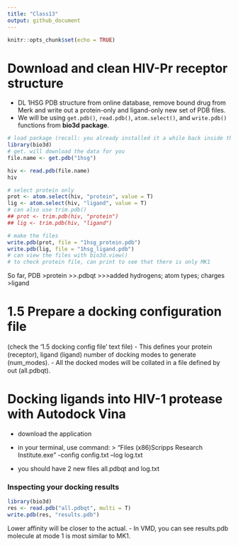 ```yaml
---
title: "Class13"
output: github_document
---
```


```r
knitr::opts_chunk$set(echo = TRUE)
```

# Download and clean HIV-Pr receptor structure
- DL 1HSG PDB structure from online database, remove bound drug from Merk and write out a protein-only and ligand-only new set of PDB files.
- We will be using `get.pdb()`, `read.pdb()`, `atom.select()`, and `write.pdb()` functions from **bio3d package**.
```r
# load package (recall: you already installed it a while back inside the console)
library(bio3d)
# get. will download the data for you
file.name <- get.pdb("1hsg")

hiv <- read.pdb(file.name)
hiv
```
```r
# select protein only
prot <- atom.select(hiv, "protein", value = T)
lig <- atom.select(hiv, "ligand", value = T)
# can also use trim.pdb()
## prot <- trim.pdb(hiv, "protein")
## lig <- trim.pdb(hiv, "ligand")

# make the files
write.pdb(prot, file = "1hsg_protein.pdb")
write.pdb(lig, file = "1hsg_ligand.pdb")
# can view the files with bio3d.view()
# to check protein file, can print to see that there is only MK1

```
So far,
PDB
>protein
>>.pdbqt
>>>added hydrogens; atom types; charges
>ligand

# 1.5 Prepare a docking configuration file
(check the '1.5 docking config file' text file)
- This deﬁnes your protein (receptor), ligand (ligand) number of docking modes to generate (num_modes). 
- All the docked modes will be collated in a ﬁle deﬁned by out (all.pdbqt).

# Docking ligands into HIV-1 protease with Autodock Vina
- download the application
- in your terminal, use command: 
> "\Program Files (x86)\The Scripps Research Institute\Vina\vina.exe" -config config.txt --log log.txt

- you should have 2 new files all.pdbqt and log.txt

### Inspecting your docking results
```r
library(bio3d)
res <- read.pdb("all.pdbqt", multi = T)
write.pdb(res, "results.pdb")
```
Lower affinity will be closer to the actual.
- In VMD, you can see results.pdb molecule at mode 1 is most similar to MK1.


